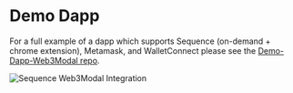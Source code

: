 # Demo Dapp

For a full example of a dapp which supports Sequence (on-demand + chrome extension), Metamask, and WalletConnect
please see the [Demo-Dapp-Web3Modal repo](https://github.com/0xsequence/demo-dapp-web3modal).

![Sequence Web3Modal Integration](/img/web3modal.png)
